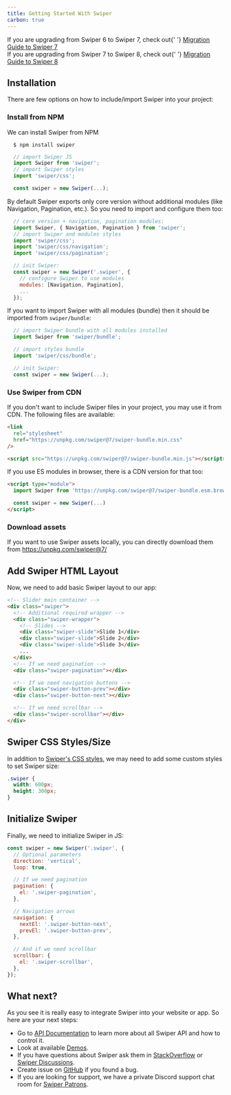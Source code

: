 ```yaml
---
title: Getting Started With Swiper
carbon: true
---
```


<div className="important-note md:mr-[340px] space-y-4">
  <div>If you are upgrading from Swiper 6 to Swiper 7, check out{' '}
  <a href="/migration-guide">Migration Guide to Swiper 7</a></div>

  <div>If you are upgrading from Swiper 7 to Swiper 8, check out{' '}
  <a href="/migration-guide-v8">Migration Guide to Swiper 8</a></div>
</div>

## Installation

There are few options on how to include/import Swiper into your project:

### Install from NPM

We can install Swiper from NPM

```
  $ npm install swiper
```

```js
  // import Swiper JS
  import Swiper from 'swiper';
  // import Swiper styles
  import 'swiper/css';

  const swiper = new Swiper(...);
```

By default Swiper exports only core version without additional modules (like Navigation, Pagination, etc.). So you need to import and configure them too:

```js
  // core version + navigation, pagination modules:
  import Swiper, { Navigation, Pagination } from 'swiper';
  // import Swiper and modules styles
  import 'swiper/css';
  import 'swiper/css/navigation';
  import 'swiper/css/pagination';

  // init Swiper:
  const swiper = new Swiper('.swiper', {
    // configure Swiper to use modules
    modules: [Navigation, Pagination],
    ...
  });
```

If you want to import Swiper with all modules (bundle) then it should be imported from `swiper/bundle`:

```js
  // import Swiper bundle with all modules installed
  import Swiper from 'swiper/bundle';

  // import styles bundle
  import 'swiper/css/bundle';

  // init Swiper:
  const swiper = new Swiper(...);
```

### Use Swiper from CDN

If you don't want to include Swiper files in your project, you may use it from CDN. The following files are available:

```html
<link
  rel="stylesheet"
  href="https://unpkg.com/swiper@7/swiper-bundle.min.css"
/>

<script src="https://unpkg.com/swiper@7/swiper-bundle.min.js"></script>
```

If you use ES modules in browser, there is a CDN version for that too:

```html
<script type="module">
  import Swiper from 'https://unpkg.com/swiper@7/swiper-bundle.esm.browser.min.js'

  const swiper = new Swiper(...)
</script>
```

### Download assets

If you want to use Swiper assets locally, you can directly download them from https://unpkg.com/swiper@7/

## Add Swiper HTML Layout

Now, we need to add basic Swiper layout to our app:

```html
<!-- Slider main container -->
<div class="swiper">
  <!-- Additional required wrapper -->
  <div class="swiper-wrapper">
    <!-- Slides -->
    <div class="swiper-slide">Slide 1</div>
    <div class="swiper-slide">Slide 2</div>
    <div class="swiper-slide">Slide 3</div>
    ...
  </div>
  <!-- If we need pagination -->
  <div class="swiper-pagination"></div>

  <!-- If we need navigation buttons -->
  <div class="swiper-button-prev"></div>
  <div class="swiper-button-next"></div>

  <!-- If we need scrollbar -->
  <div class="swiper-scrollbar"></div>
</div>
```

## Swiper CSS Styles/Size

In addition to <a href="/api/#styles" target="_blank">Swiper's CSS styles</a>, we may need to add some custom styles to set Swiper size:

```css
.swiper {
  width: 600px;
  height: 300px;
}
```

## Initialize Swiper

Finally, we need to initialize Swiper in JS:

```js
const swiper = new Swiper('.swiper', {
  // Optional parameters
  direction: 'vertical',
  loop: true,

  // If we need pagination
  pagination: {
    el: '.swiper-pagination',
  },

  // Navigation arrows
  navigation: {
    nextEl: '.swiper-button-next',
    prevEl: '.swiper-button-prev',
  },

  // And if we need scrollbar
  scrollbar: {
    el: '.swiper-scrollbar',
  },
});
```

## What next?

As you see it is really easy to integrate Swiper into your website or app. So here are your next steps:

- Go to <a href="../api/">API Documentation</a> to learn more about all Swiper API and how to control it.
- Look at available <a href="../demos/" target="_blank">Demos</a>.
- If you have questions about Swiper ask them in <a href="http://stackoverflow.com" target="_blank">StackOverflow</a> or <a href="https://github.com/nolimits4web/swiper/discussions" target="_blank">Swiper Discussions</a>.
- Create issue on <a href="https://github.com/nolimits4web/swiper/" target="_blank">GitHub</a> if you found a bug.
- If you are looking for support, we have a private Discord support chat room for <a href="https://www.patreon.com/swiperjs" target="_blank">Swiper Patrons</a>.
